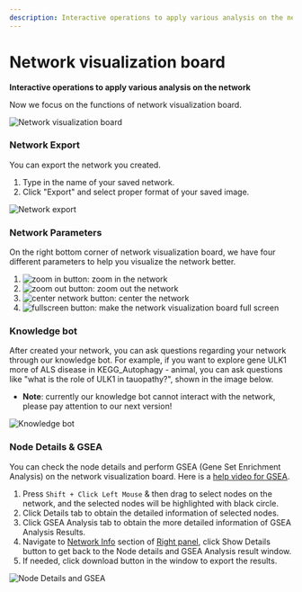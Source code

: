```yaml
---
description: Interactive operations to apply various analysis on the network
---
```


# Network visualization board

**Interactive operations to apply various analysis on the network**

Now we focus on the functions of network visualization board.

![Network visualization board](../../../public/image/docs/network-visualization-board.png)

### Network Export

You can export the network you created.

1. Type in the name of your saved network.
2. Click "Export" and select proper format of your saved image.

![Network export](../../../public/image/docs/network-export.png)

### Network Parameters

On the right bottom corner of network visualization board, we have four different parameters to help you visualize the network better.

1. <Image width={30} height={30} src="/image/docs/zoom-in-button.png" alt="zoom in button" className="inline aspect-square"/>: zoom in the network
2. <Image width={30} height={30} src="/image/docs/zoom-out-button.png" alt="zoom out button" className="inline aspect-square"/>: zoom out the network
3. <Image width={30} height={30} src="/image/docs/center-network-button.png" alt="center network button" className="inline aspect-square"/>: center the network
4. <Image width={30} height={30} src="/image/docs/fullscreen-button.png" alt="fullscreen button" className="inline aspect-square"/>: make the network visualization board full screen

### Knowledge bot

After created your network, you can ask questions regarding your network through our knowledge bot. For example, if you want to explore gene ULK1 more of ALS disease in KEGG\_Autophagy - animal, you can ask questions like "what is the role of ULK1 in tauopathy?", shown in the image below.

* **Note**: currently our knowledge bot cannot interact with the network, please pay attention to our next version!

![Knowledge bot](../../../public/image/docs/knowledge-bot-network-page-window.png)

### Node Details & GSEA

You can check the node details and perform GSEA (Gene Set Enrichment Analysis) on the network visualization board. Here is a [help video for GSEA](../use-cases-and-short-help-videos.mdx#gsea-analysis).

1. Press `Shift + Click Left Mouse` & then drag to select nodes on the network, and the selected nodes will be highlighted with black circle.
2. Click Details tab to obtain the detailed information of selected nodes.
3. Click GSEA Analysis tab to obtain the more detailed information of GSEA Analysis Results.
4. Navigate to [Network Info](right-panel.mdx#network-info) section of [Right panel](right-panel.mdx), click Show Details button to get back to the Node details and GSEA Analysis result window.
5. If needed, click download button in the window to export the results.

![Node Details and GSEA](../../../public/image/docs/node-details-gsea.png)
